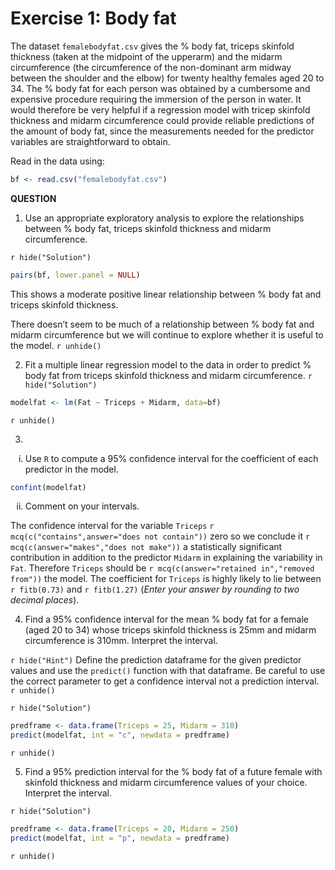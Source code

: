 # Exercise 1: Body fat

The dataset `femalebodyfat.csv` gives the % body fat, triceps skinfold thickness (taken at the midpoint of the upperarm) and the midarm circumference (the circumference of the non-dominant arm midway between the shoulder and the elbow) for twenty healthy females aged 20 to 34. The % body fat for each person was obtained by a cumbersome and expensive procedure requiring the immersion of the person in water. It would therefore be very helpful if a regression model with tricep skinfold thickness and midarm circumference could provide reliable predictions of the amount of body fat, since the measurements needed for the predictor variables are straightforward to obtain.

Read in the data using:
```r
bf <- read.csv("femalebodyfat.csv")
```

**QUESTION**

1. Use an appropriate exploratory analysis to explore the relationships between % body fat, triceps skinfold thickness and midarm circumference.

`r hide("Solution")`
```r
pairs(bf, lower.panel = NULL) 
```
This shows a moderate positive linear relationship between % body fat and triceps skinfold thickness.

There doesn't seem to be much of a relationship between % body fat and midarm circumference but we will continue to explore whether it is useful to the model.
`r unhide()`

2. Fit a multiple linear regression model to the data in order to predict % body fat from triceps skinfold thickness and midarm circumference. 
`r hide("Solution")`
```r
modelfat <- lm(Fat ~ Triceps + Midarm, data=bf)
```
`r unhide()`


3. 

i. Use `R` to compute a 95% confidence interval for the coefficient of each predictor in the model. 
```r
confint(modelfat)
```

ii. Comment on your intervals.

The confidence interval for the variable `Triceps` `r mcq(c("contains",answer="does not contain"))` zero so we conclude it `r mcq(c(answer="makes","does not make"))` a statistically significant contribution in addition to the predictor `Midarm` in explaining the variability in `Fat`. Therefore `Triceps` should be `r mcq(c(answer="retained in","removed from"))` the model. The coefficient for `Triceps` is highly likely to lie between `r fitb(0.73)` and `r fitb(1.27)` (*Enter your answer by rounding to two decimal places*). 

4. Find a 95% confidence interval for the mean % body fat for a female (aged 20 to 34) whose triceps skinfold thickness is 25mm and midarm circumference is 310mm. Interpret the interval.

`r hide("Hint")`
Define the prediction dataframe for the given predictor values and use the `predict()` function with that dataframe. Be careful to use the correct parameter to get a confidence interval not a prediction interval.
`r unhide()`

`r hide("Solution")`
```r
predframe <- data.frame(Triceps = 25, Midarm = 310)
predict(modelfat, int = "c", newdata = predframe)
```
`r unhide()`

5. Find a 95% prediction interval for the % body fat of a future female with skinfold thickness and midarm circumference values of your choice. Interpret the interval.

`r hide("Solution")`
```r
predframe <- data.frame(Triceps = 20, Midarm = 250)
predict(modelfat, int = "p", newdata = predframe)
```
`r unhide()`
